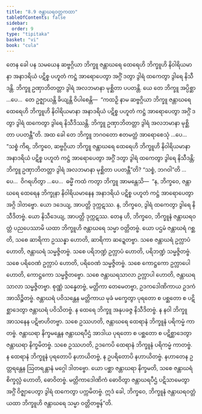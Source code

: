 ```yaml
---
title: "8.9 ဇန္တာဃရဝတ္တကထာ"
tableOfContents: false
sidebar:
  order: 9
type: "tipitaka"
basket: "vi"
book: "cula"
---
```



<DynamicBreadcrumb />

<Division number="371" book="cula" e="ch" v="4" p="389">

<Paragraph number="1701" book="cula">
တေန ခေါ ပန သမယေန ဆဗ္ဗဂ္ဂိယာ ဘိက္ခူ ဇန္တာဃရေ ထေရေဟိ ဘိက္ခူဟိ နိဝါရိယမာနာ အနာဒရိယံ ပဋိစ္စ ပဟူတံ ကဋ္ဌံ အာရောပေတွာ အဂ္ဂိံ ဒတွာ ဒွါရံ ထကေတွာ ဒွါရေ နိသီဒန္တိ. ဘိက္ခူ ဥဏှာဘိတတ္တာ ဒွါရံ အလဘမာနာ မုစ္ဆိတာ ပပတန္တိ. ယေ တေ ဘိက္ခူ အပ္ပိစ္ဆာ …ပေ…  တေ ဥဇ္ဈာယန္တိ ခိယျန္တိ ဝိပါစေန္တိ—  “ကထဉှိ နာမ ဆဗ္ဗဂ္ဂိယာ ဘိက္ခူ ဇန္တာဃရေ ထေရေဟိ ဘိက္ခူဟိ နိဝါရိယမာနာ အနာဒရိယံ ပဋိစ္စ ပဟူတံ ကဋ္ဌံ အာရောပေတွာ အဂ္ဂိံ ဒတွာ ဒွါရံ ထကေတွာ ဒွါရေ နိသီဒိဿန္တိ. ဘိက္ခူ ဥဏှာဘိတတ္တာ ဒွါရံ အလဘမာနာ မုစ္ဆိတာ ပပတန္တီ”တိ. အထ ခေါ တေ ဘိက္ခူ ဘဂဝတော ဧတမတ္ထံ အာရောစေသုံ …ပေ…  “သစ္စံ ကိရ, ဘိက္ခဝေ, ဆဗ္ဗဂ္ဂိယာ ဘိက္ခူ ဇန္တာဃရေ ထေရေဟိ ဘိက္ခူဟိ နိဝါရိယမာနာ အနာဒရိယံ ပဋိစ္စ ပဟူတံ ကဋ္ဌံ အာရောပေတွာ အဂ္ဂိံ ဒတွာ ဒွါရံ ထကေတွာ ဒွါရေ နိသီဒန္တိ; ဘိက္ခူ ဥဏှာဘိတတ္တာ ဒွါရံ အလဘမာနာ မုစ္ဆိတာ ပပတန္တီ”တိ? “သစ္စံ, ဘဂဝါ”တိ …ပေ…  ဝိဂရဟိတွာ …ပေ…  ဓမ္မိံ ကထံ ကတွာ ဘိက္ခူ အာမန္တေသိ—  “န, ဘိက္ခဝေ, ဇန္တာဃရေ ထေရေန ဘိက္ခုနာ နိဝါရိယမာနေန အနာဒရိယံ ပဋိစ္စ ပဟူတံ ကဋ္ဌံ အာရောပေတွာ အဂ္ဂိ ဒါတဗ္ဗော. ယော ဒဒေယျ, အာပတ္တိ ဒုက္ကဋဿ. န, ဘိက္ခဝေ, ဒွါရံ ထကေတွာ ဒွါရေ နိသီဒိတဗ္ဗံ. ယော နိသီဒေယျ, အာပတ္တိ ဒုက္ကဋဿ.
</Paragraph>

</Division>
<Division number="372" book="cula" e="ch" v="4" p="390">

<Paragraph number="1702" book="cula">
တေန ဟိ, ဘိက္ခဝေ, ဘိက္ခူနံ ဇန္တာဃရဝတ္တံ ပညပေဿာမိ ယထာ ဘိက္ခူဟိ ဇန္တာဃရေ သမ္မာ ဝတ္တိတဗ္ဗံ. ယော ပဌမံ ဇန္တာဃရံ ဂစ္ဆတိ, သစေ ဆာရိကာ ဥဿန္နာ ဟောတိ, ဆာရိကာ ဆဍ္ဍေတဗ္ဗာ. သစေ ဇန္တာဃရံ ဥက္လာပံ ဟောတိ, ဇန္တာဃရံ သမ္မဇ္ဇိတဗ္ဗံ. သစေ ပရိဘဏ္ဍံ ဥက္လာပံ ဟောတိ, ပရိဘဏ္ဍံ သမ္မဇ္ဇိတဗ္ဗံ. သစေ ပရိဝေဏံ ဥက္လာပံ ဟောတိ, ပရိဝေဏံ သမ္မဇ္ဇိတဗ္ဗံ. သစေ ကောဋ္ဌကော ဥက္လာပေါ ဟောတိ, ကောဋ္ဌကော သမ္မဇ္ဇိတဗ္ဗော. သစေ ဇန္တာဃရသာလာ ဥက္လာပါ ဟောတိ, ဇန္တာဃရသာလာ သမ္မဇ္ဇိတဗ္ဗာ.
</Paragraph>

<Paragraph number="1703" book="cula">
စုဏ္ဏံ သန္နေတဗ္ဗံ, မတ္တိကာ တေမေတဗ္ဗာ, ဥဒကဒေါဏိကာယ ဥဒကံ အာသိဉ္စိတဗ္ဗံ. ဇန္တာဃရံ ပဝိသန္တေန မတ္တိကာယ မုခံ မက္ခေတွာ ပုရတော စ ပစ္ဆတော စ ပဋိစ္ဆာဒေတွာ ဇန္တာဃရံ ပဝိသိတဗ္ဗံ. န ထေရေ ဘိက္ခူ အနုပခဇ္ဇ နိသီဒိတဗ္ဗံ. န နဝါ ဘိက္ခူ အာသနေန ပဋိဗာဟိတဗ္ဗာ. သစေ ဥဿဟတိ, ဇန္တာဃရေ ထေရာနံ ဘိက္ခူနံ ပရိကမ္မံ ကာတဗ္ဗံ. ဇန္တာဃရာ နိက္ခမန္တေန ဇန္တာဃရပီဌံ အာဒါယ ပုရတော စ ပစ္ဆတော စ ပဋိစ္ဆာဒေတွာ ဇန္တာဃရာ နိက္ခမိတဗ္ဗံ. သစေ ဥဿဟတိ, ဥဒကေပိ ထေရာနံ ဘိက္ခူနံ ပရိကမ္မံ ကာတဗ္ဗံ. န ထေရာနံ ဘိက္ခူနံ ပုရတောပိ နဟာယိတဗ္ဗံ, န ဥပရိတောပိ နဟာယိတဗ္ဗံ. နဟာတေန ဥတ္တရန္တေန ဩတရန္တာနံ မဂ္ဂေါ ဒါတဗ္ဗော. ယော ပစ္ဆာ ဇန္တာဃရာ နိက္ခမတိ, သစေ ဇန္တာဃရံ စိက္ခလ္လံ ဟောတိ, ဓောဝိတဗ္ဗံ. မတ္တိကာဒေါဏိကံ ဓောဝိတွာ ဇန္တာဃရပီဌံ ပဋိသာမေတွာ အဂ္ဂိံ ဝိဇ္ဈာပေတွာ ဒွါရံ ထကေတွာ ပက္ကမိတဗ္ဗံ. ဣဒံ ခေါ, ဘိက္ခဝေ, ဘိက္ခူနံ ဇန္တာဃရဝတ္တံ ယထာ ဘိက္ခူဟိ ဇန္တာဃရေ သမ္မာ ဝတ္တိတဗ္ဗန်”တိ.
</Paragraph>
</Division>